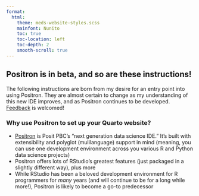 ```yaml
---
format: 
  html:
    theme: meds-website-styles.scss
    mainfont: Nunito
    toc: true
    toc-location: left
    toc-depth: 2
    smooth-scroll: true
---
```


::: {.callout-important}
## Positron is in beta, and so are these instructions!
The following instructions are born from my desire for an entry point into using Positron. They are almost certain to change as my understanding of this new IDE improves, and as Positron continues to be developed. [Feedback](https://github.com/UCSB-MEDS/creating-quarto-websites/issues){target="_blank"} is welcomed!
:::

### **Why use Positron to set up your Quarto website?**

- [Positron](https://positron.posit.co/){target="_blank"} is Posit PBC's "next generation data science IDE." It's built with extensibility and polyglot (mulilanguage) support in mind (meaning, you can use one development environment across you various R and Python data science projects) 
- Positron offers lots of RStudio's greatest features (just packaged in a slightly different way), plus more
- While RStudio has been a beloved development environment for R programmers for *many* years (and will continue to be for a long while more!), Positron is likely to become a go-to predecessor

